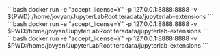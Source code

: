 
<Tabs>
<TabItem value="Windows" label="Windows" default>
 ```bash docker run -e "accept_license=Y" -p 127.0.0.1:8888:8888 -v ${PWD}:/home/jovyan/JupyterLabRoot teradata/jupyterlab-extensions ``` 
 </TabItem> 
 <TabItem value="MacOS" label="MacOS"> 
 ```bash docker run -e "accept_license=Y" -p 127.0.0.1:8888:8888 -v $PWD:/home/jovyan/JupyterLabRoot teradata/jupyterlab-extensions ``` 
 </TabItem> 
 <TabItem value="Linux" label="Linux"> 
 ```bash docker run -e "accept_license=Y" -p 127.0.0.1:8888:8888 -v $PWD:/home/jovyan/JupyterLabRoot teradata/jupyterlab-extensions ```
 </TabItem> 
</Tabs>